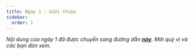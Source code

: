 ```yaml
---
title: Ngày 1 - Giới thiệu
sidebar:
  order: 1
---
```


_Nội dung của ngày 1 đã được chuyển sang đường dẫn **[này](https://portal.builetuananh.name.vn/docs/90days/reference/day1)**.
Mời quý vị và các bạn đón xem._


